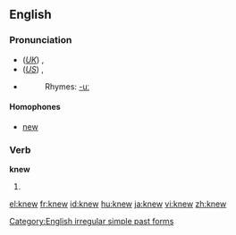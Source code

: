 {{wikipediapl|knew}}
==English==

{{rank|mind|heart|going|205|knew|seen|better|name}}

===Pronunciation===
*(''[[Received Pronunciation|UK]]'') {{IPA|/ˈnjuː/}}, {{SAMPA|/"nju:/}}
*(''[[General American|US]]'') {{IPA|/ˈnuː/}}, {{SAMPA|/"nu:/}}
*{{audio|en-us-knew.ogg|Audio (US)}}
*:Rhymes: [[Rhymes:English:-uː|-uː]]

====Homophones====
*[[new]]

===Verb===
'''knew'''

# {{simple past of|[[know]]}}

[[Category:English irregular simple past forms]]

[[el:knew]]
[[fr:knew]]
[[id:knew]]
[[hu:knew]]
[[ja:knew]]
[[vi:knew]]
[[zh:knew]]